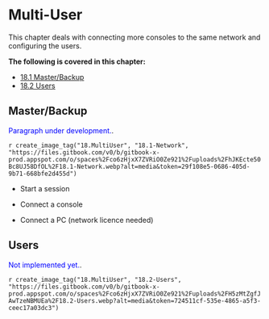 
# Multi-User

This chapter deals with connecting more consoles to the same network and configuring the users.

**The following is covered in this chapter:**

-  [18.1 Master/Backup](#Master/Backup-18.1)
-  [18.2 Users](#Multi-User-18.2)


## Master/Backup


<span style="color:blue">Paragraph under development.</span>.

`r create_image_tag("18.MultiUser", "18.1-Network", "https://files.gitbook.com/v0/b/gitbook-x-prod.appspot.com/o/spaces%2Fco6zHjxX7ZVRiO0Ze921%2Fuploads%2FhJKEcte50Bc8UJ58DfOL%2F18.1-Network.webp?alt=media&token=29f108e5-0686-405d-9b71-668bfe2d455d")`

- Start a session

- Connect a console 

- Connect a PC (network licence needed)


## Users


<span style="color:blue">Not implemented yet.</span>.

`r create_image_tag("18.MultiUser", "18.2-Users", "https://files.gitbook.com/v0/b/gitbook-x-prod.appspot.com/o/spaces%2Fco6zHjxX7ZVRiO0Ze921%2Fuploads%2FH5zMtZgfJAwTzeNBMUEa%2F18.2-Users.webp?alt=media&token=724511cf-535e-4865-a5f3-ceec17a03dc3")`

